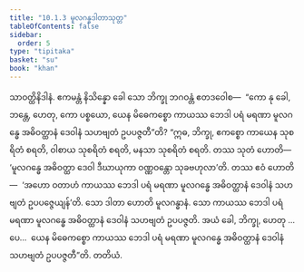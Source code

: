 ```yaml
---
title: "10.1.3 မူလဂန္ဓဒါတာသုတ္တ"
tableOfContents: false
sidebar:
  order: 5
type: "tipitaka"
basket: "su"
book: "khan"
---
```



<DynamicBreadcrumb />

<Division number="440" book="khan">

<Paragraph number="1204" book="khan">
သာဝတ္ထိနိဒါနံ. ဧကမန္တံ နိသိန္နော ခေါ သော ဘိက္ခု ဘဂဝန္တံ ဧတဒဝေါစ—  “ကော နု ခေါ, ဘန္တေ, ဟေတု, ကော ပစ္စယော, ယေန မိဓေကစ္စော ကာယဿ ဘေဒါ ပရံ မရဏာ မူလဂန္ဓေ အဓိဝတ္ထာနံ ဒေဝါနံ သဟဗျတံ ဥပပဇ္ဇတီ”တိ? “ဣဓ, ဘိက္ခု, ဧကစ္စော ကာယေန သုစရိတံ စရတိ, ဝါစာယ သုစရိတံ စရတိ, မနသာ သုစရိတံ စရတိ. တဿ သုတံ ဟောတိ—  ‘မူလဂန္ဓေ အဓိဝတ္ထာ ဒေဝါ ဒီဃာယုကာ ဝဏ္ဏဝန္တော သုခဗဟုလာ’တိ. တဿ ဧဝံ ဟောတိ—  ‘အဟော ဝတာဟံ ကာယဿ ဘေဒါ ပရံ မရဏာ မူလဂန္ဓေ အဓိဝတ္ထာနံ ဒေဝါနံ သဟဗျတံ ဥပပဇ္ဇေယျန်’တိ. သော ဒါတာ ဟောတိ မူလဂန္ဓာနံ. သော ကာယဿ ဘေဒါ ပရံ မရဏာ မူလဂန္ဓေ အဓိဝတ္ထာနံ ဒေဝါနံ သဟဗျတံ ဥပပဇ္ဇတိ. အယံ ခေါ, ဘိက္ခု, ဟေတု …ပေ…  ယေန မိဓေကစ္စော ကာယဿ ဘေဒါ ပရံ မရဏာ မူလဂန္ဓေ အဓိဝတ္ထာနံ ဒေဝါနံ သဟဗျတံ ဥပပဇ္ဇတီ”တိ.

</Paragraph>
</Division>

<Paragraph number="1205" type="center" book="khan">
တတိယံ.
</Paragraph>